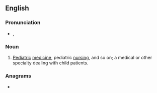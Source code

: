 ==English==

===Pronunciation===
* {{enPR|pēdz}}, {{IPA|en|/piːdz/}}

===Noun===
{{en-noun|-}}

# {{lb|en|medicine|informal|often|attributive}} [[pediatric|Pediatric]] [[medicine]], pediatric [[nursing]], and so on; a medical or other specialty dealing with child patients.

===Anagrams===
* {{anagrams|en|a=deps|DEPs|EDPs|EPDs|PDEs|SPED|deps|déps|sped}}